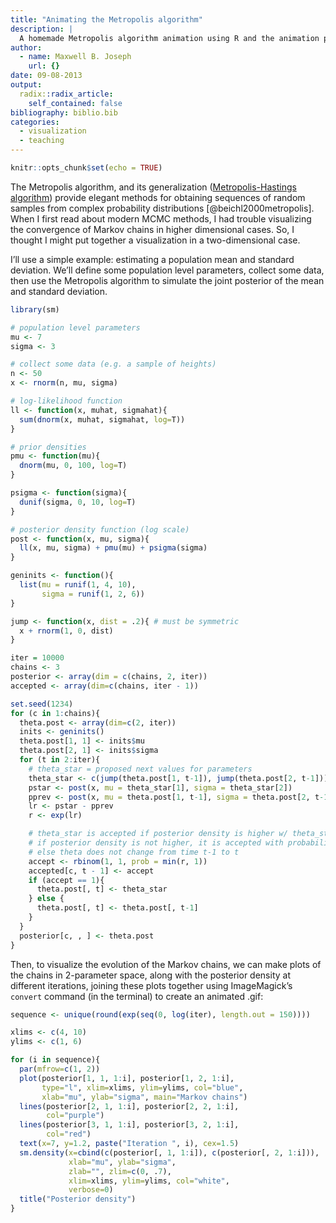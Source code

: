 ```yaml
---
title: "Animating the Metropolis algorithm"
description: |
  A homemade Metropolis algorithm animation using R and the animation package.
author:
  - name: Maxwell B. Joseph
    url: {}
date: 09-08-2013
output:
  radix::radix_article:
    self_contained: false
bibliography: biblio.bib
categories: 
  - visualization
  - teaching
---
```


```r
knitr::opts_chunk$set(echo = TRUE)
```


The Metropolis algorithm, and its generalization 
([Metropolis-Hastings algorithm](http://en.wikipedia.org/wiki/Metropolis%E2%80%93Hastings_algorithm)) 
provide elegant methods for obtaining sequences of random samples from complex 
probability distributions [@beichl2000metropolis]. When I first read about 
modern MCMC methods, I had 
trouble visualizing the convergence of Markov chains in higher dimensional 
cases. So, I thought I might put together a visualization in a two-dimensional 
case.

I'll use a simple example: estimating a population mean and standard deviation. 
We'll define some population level parameters, collect some data, then use the 
Metropolis algorithm to simulate the joint posterior of the mean and standard 
deviation.

```r
library(sm)

# population level parameters
mu <- 7
sigma <- 3

# collect some data (e.g. a sample of heights)
n <- 50
x <- rnorm(n, mu, sigma)

# log-likelihood function
ll <- function(x, muhat, sigmahat){
  sum(dnorm(x, muhat, sigmahat, log=T))
}

# prior densities
pmu <- function(mu){
  dnorm(mu, 0, 100, log=T)
}

psigma <- function(sigma){
  dunif(sigma, 0, 10, log=T)
}

# posterior density function (log scale)
post <- function(x, mu, sigma){
  ll(x, mu, sigma) + pmu(mu) + psigma(sigma)
}

geninits <- function(){
  list(mu = runif(1, 4, 10),
       sigma = runif(1, 2, 6))
}

jump <- function(x, dist = .2){ # must be symmetric
  x + rnorm(1, 0, dist)
}

iter = 10000
chains <- 3
posterior <- array(dim = c(chains, 2, iter))
accepted <- array(dim=c(chains, iter - 1))

set.seed(1234)
for (c in 1:chains){
  theta.post <- array(dim=c(2, iter))
  inits <- geninits()
  theta.post[1, 1] <- inits$mu
  theta.post[2, 1] <- inits$sigma
  for (t in 2:iter){
    # theta_star = proposed next values for parameters
    theta_star <- c(jump(theta.post[1, t-1]), jump(theta.post[2, t-1]))
    pstar <- post(x, mu = theta_star[1], sigma = theta_star[2])  
    pprev <- post(x, mu = theta.post[1, t-1], sigma = theta.post[2, t-1])
    lr <- pstar - pprev
    r <- exp(lr)

    # theta_star is accepted if posterior density is higher w/ theta_star
    # if posterior density is not higher, it is accepted with probability r
    # else theta does not change from time t-1 to t
    accept <- rbinom(1, 1, prob = min(r, 1))
    accepted[c, t - 1] <- accept
    if (accept == 1){
      theta.post[, t] <- theta_star
    } else {
      theta.post[, t] <- theta.post[, t-1]
    }
  }
  posterior[c, , ] <- theta.post
}
```

Then, to visualize the evolution of the Markov chains, we can make plots of the 
chains in 2-parameter space, along with the posterior density at different 
iterations,  joining these plots together using ImageMagick's `convert` command
(in the terminal) to create an animated .gif:

```r
sequence <- unique(round(exp(seq(0, log(iter), length.out = 150))))

xlims <- c(4, 10)
ylims <- c(1, 6)

for (i in sequence){
  par(mfrow=c(1, 2))
  plot(posterior[1, 1, 1:i], posterior[1, 2, 1:i],
       type="l", xlim=xlims, ylim=ylims, col="blue",
       xlab="mu", ylab="sigma", main="Markov chains")
  lines(posterior[2, 1, 1:i], posterior[2, 2, 1:i],
        col="purple")
  lines(posterior[3, 1, 1:i], posterior[3, 2, 1:i],
        col="red")
  text(x=7, y=1.2, paste("Iteration ", i), cex=1.5)
  sm.density(x=cbind(c(posterior[, 1, 1:i]), c(posterior[, 2, 1:i])),
             xlab="mu", ylab="sigma",
             zlab="", zlim=c(0, .7),
             xlim=xlims, ylim=ylims, col="white", 
             verbose=0)
  title("Posterior density")
}
```
